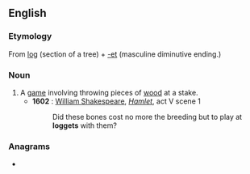 ==English==

===Etymology===
From [[log]] (section of a tree) + [[-et]] (masculine diminutive ending.)

===Noun===
{{en-noun|?}}

# A [[game]] involving throwing pieces of [[wood]] at a stake.
#* '''1602''' : [[w:William Shakespeare|William Shakespeare]], ''[[s:Hamlet|Hamlet]]'', act V scene 1
#*: Did these bones cost no more the breeding but to play at '''loggets''' with them?

===Anagrams===
* {{anagrams|en|goglets|toggles}}